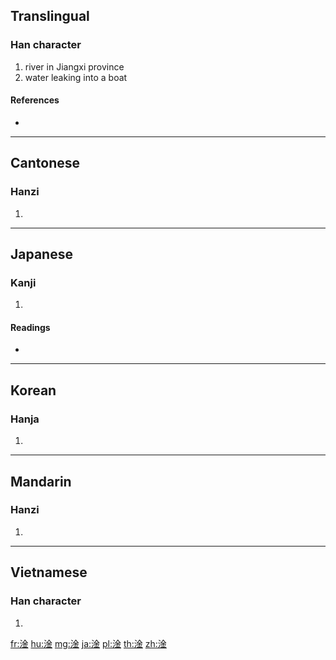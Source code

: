 {{character info/new}}
==Translingual==

===Han character===
{{Han char|rn=85|rad=水|as=08|sn=11|four=38119|canj=EC}}

# river in Jiangxi province
# water leaking into a boat

====References====
* {{Han ref|kx=0630.250|dkj=17667|dj=1033.050|hdz=31653.030|uh=6DE6|ud=28134|bh=B268|bd=45672}}

----

==Cantonese==

===Hanzi===
{{yue-hanzi|jyut=|y=gam3}}

# {{defn|lang=yue|sort=水08}}

----

==Japanese==

===Kanji===
{{ja-kanji|grade=|rs=水08}}

# {{defn|lang=ja|sort=水08}}

====Readings====
* {{ja-readings|on=[[かん]] (kan), [[こん]] (kon)|kun=[[あか]] (aka), [[どろ]] (doro)}}

----

==Korean==

===Hanja===
{{ko-hanja|hangeul=검|eumhun=|rv=geom|mr=kŏm|y=kem}}

# {{defn|lang=ko|sort=水08}}

----

==Mandarin==

===Hanzi===
{{cmn-hanzi|pin=[[gàn]] ([[gan4]])|wg=kan<sup>4</sup>}}

# {{defn|lang=cmn|sort=水08}}

----

==Vietnamese==

===Han character===
{{vi-hantu|[[cam]]|rs=水08}}

# {{defn|lang=vi|sort=水08}}

[[fr:淦]]
[[hu:淦]]
[[mg:淦]]
[[ja:淦]]
[[pl:淦]]
[[th:淦]]
[[zh:淦]]
